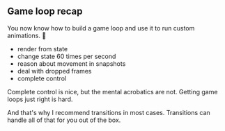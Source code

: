 ## Game loop recap

You now know how to build a game loop and use it to run custom animations.
👏

- render from state
- change state 60 times per second
- reason about movement in snapshots
- deal with dropped frames
- complete control

Complete control is nice, but the mental acrobatics are not. Getting game loops
just right is hard.

And that's why I recommend transitions in most cases. Transitions can handle
all of that for you out of the box.
